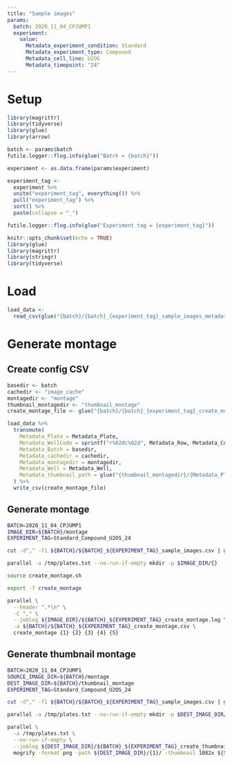 ```yaml
---
title: "Sample images"
params:
  batch: 2020_11_04_CPJUMP1
  experiment:
    value:
      Metadata_experiment_condition: Standard
      Metadata_experiment_type: Compound
      Metadata_cell_line: U2OS
      Metadata_timepoint: "24"
---
```


# Setup

```r
library(magrittr)
library(tidyverse)
library(glue)
library(arrow)
```


```r
batch <- params$batch
futile.logger::flog.info(glue("Batch = {batch}"))
```


```r
experiment <- as.data.frame(params$experiment)
```


```r
experiment_tag <-
  experiment %>%
  unite("experiment_tag", everything()) %>%
  pull("experiment_tag") %>%
  sort() %>%
  paste(collapse = "_")

futile.logger::flog.info(glue("Experiment tag = {experiment_tag}"))
```


```r
knitr::opts_chunk$set(echo = TRUE)
library(glue)
library(magrittr)
library(stringr)
library(tidyverse)
```

# Load

```r
load_data <-
  read_csv(glue("{batch}/{batch}_{experiment_tag}_sample_images_metadata.csv"))
```

# Generate montage

## Create config CSV

```r
basedir <- batch
cachedir <- "image_cache"
montagedir <- "montage"
thumbnail_montagedir <- "thumbnail_montage"
create_montage_file <- glue("{batch}/{batch}_{experiment_tag}_create_montage.csv")

load_data %>%
  transmute(
    Metadata_Plate = Metadata_Plate,
    Metadata_WellCode = sprintf("r%02dc%02d", Metadata_Row, Metadata_Col),
    Metadata_Batch = basedir,
    Metadata_cachedir = cachedir,
    Metadata_montagedir = montagedir,
    Metadata_Well = Metadata_Well,
    Metadata_thumbnail_path = glue("{thumbnail_montagedir}/{Metadata_Plate}/{Metadata_WellCode}_montage.png")
  ) %>%
  write_csv(create_montage_file)
```

## Generate montage

```sh
BATCH=2020_11_04_CPJUMP1
IMAGE_DIR=${BATCH}/montage
EXPERIMENT_TAG=Standard_Compound_U2OS_24

cut -d"," -f1 ${BATCH}/${BATCH}_${EXPERIMENT_TAG}_sample_images.csv | grep -v Metadata_Plate| sort -u > /tmp/plates.txt

parallel -a /tmp/plates.txt --no-run-if-empty mkdir -p $IMAGE_DIR/{}

source create_montage.sh

export -f create_montage

parallel \
  --header ".*\n" \
  -C "," \
  --joblog ${IMAGE_DIR}/${BATCH}_${EXPERIMENT_TAG}_create_montage.log \
  -a ${BATCH}/${BATCH}_${EXPERIMENT_TAG}_create_montage.csv \
  create_montage {1} {2} {3} {4} {5}
```

## Generate thumbnail montage

```sh
BATCH=2020_11_04_CPJUMP1
SOURCE_IMAGE_DIR=${BATCH}/montage
DEST_IMAGE_DIR=${BATCH}/thumbnail_montage
EXPERIMENT_TAG=Standard_Compound_U2OS_24

cut -d"," -f1 ${BATCH}/${BATCH}_${EXPERIMENT_TAG}_sample_images.csv | grep -v Metadata_Plate| sort -u > /tmp/plates.txt

parallel -a /tmp/plates.txt --no-run-if-empty mkdir -p $DEST_IMAGE_DIR/{}

parallel \
  -a /tmp/plates.txt \
  --no-run-if-empty \
  --joblog ${DEST_IMAGE_DIR}/${BATCH}_${EXPERIMENT_TAG}_create_thumbnail.log \
  mogrify -format png -path ${DEST_IMAGE_DIR}/{1}/ -thumbnail 1082x ${SOURCE_IMAGE_DIR}/{1}/*.jpg
```

